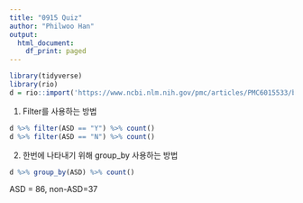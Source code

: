 ```yaml
---
title: "0915 Quiz"
author: "Philwoo Han"
output:
  html_document:
    df_print: paged
---
```


```r
library(tidyverse)
library(rio)
d = rio::import('https://www.ncbi.nlm.nih.gov/pmc/articles/PMC6015533/bin/NIHMS957592-supplement-1.xlsx')
```

1. Filter를 사용하는 방법

```r
d %>% filter(ASD == "Y") %>% count()
d %>% filter(ASD == "N") %>% count()
```

2. 한번에 나타내기 위해 group_by 사용하는 방법
```r
d %>% group_by(ASD) %>% count()
```

ASD = 86, non-ASD=37


